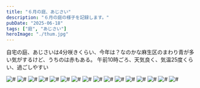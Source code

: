 ```yaml
---
title: "６月の庭、あじさい"
description: "６月の庭の様子を記録します。"
pubDate: "2025-06-18"
tags: ["庭", "あじさい"]
heroImage: "./thum.jpg" 
---
```


自宅の庭、あじさいは4分咲きくらい、今年は？なのかな麻生区のまわり青が多い気がするけど、うちのは赤もある。
午前10時ごろ、天気良く、気温25度くらい、過ごしやすい

![#](https://res.cloudinary.com/doillqjai/image/upload/kiroku/250618/001.webp)
![#](https://res.cloudinary.com/doillqjai/image/upload/kiroku/250618/002.webp)
![#](https://res.cloudinary.com/doillqjai/image/upload/kiroku/250618/003.webp)
![#](https://res.cloudinary.com/doillqjai/image/upload/kiroku/250618/004.webp)
![#](https://res.cloudinary.com/doillqjai/image/upload/kiroku/250618/005.webp)
![#](https://res.cloudinary.com/doillqjai/image/upload/kiroku/250618/006.webp)
![#](https://res.cloudinary.com/doillqjai/image/upload/kiroku/250618/007.webp)
![#](https://res.cloudinary.com/doillqjai/image/upload/kiroku/250618/008.webp)
![#](https://res.cloudinary.com/doillqjai/image/upload/kiroku/250618/009.webp)
![#](https://res.cloudinary.com/doillqjai/image/upload/kiroku/250618/010.webp)
![#](https://res.cloudinary.com/doillqjai/image/upload/kiroku/250618/011.webp)
![#](https://res.cloudinary.com/doillqjai/image/upload/kiroku/250618/012.webp)
![#](https://res.cloudinary.com/doillqjai/image/upload/kiroku/250618/013.webp)
![#](https://res.cloudinary.com/doillqjai/image/upload/kiroku/250618/014.webp)
![#](https://res.cloudinary.com/doillqjai/image/upload/kiroku/250618/015.webp)
![#](https://res.cloudinary.com/doillqjai/image/upload/kiroku/250618/016.webp)
